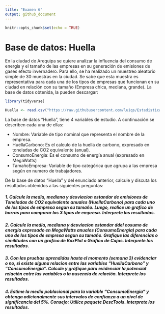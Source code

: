 ```yaml
---
title: "Examen 6"
output: github_document
---
```


```r
knitr::opts_chunk$set(echo = TRUE)
```

# Base de datos: Huella

En la ciudad de Arequipa se quiere analizar la influencia del consumo de energía y el tamaño de las empresas en su generación de emisiones de gases efecto invernadero. Para ello, se ha realizado un muestreo aleatorio simple de 30 muestras en la ciudad. Se sabe que esta muestra es representativa para cada una de los tipos de empresas que funcionan en su ciudad en relación con su tamaño (Empresa chica, mediana, grande). La base de datos obtenida, la pueden descargar:
```r
library(tidyverse)
```

```r
Huella <- read.csv("https://raw.githubusercontent.com/luiqs/Estadistica-Aplicada/main/PDB/Huella.csv")
```

La base de datos "Huella", tiene 4 variables de estudio. A continuación se describen cada una de ellas:

+ Nombre: Variable de tipo nominal que representa el nombre de la empresa. 
+ HuellaCarbono: Es el calculo de la huella de carbono, expresado en toneladas de CO2 equivalente (anual).
+ ConsumoEnergia: Es el consumo de energía anual (expresado en MegaWatts)
+ TamañoEmpresa: Variable de tipo categórica que agrupa a las empresa según en numero de trabajadores.

De la base de datos "Huella" y del enunciado anterior, calcule y discuta los resultados obtenidos a las siguientes preguntas:

##### 1. Calcule la media, mediana y desviacion estandar de emisiones de Toneladas de CO2 equivalente anuales (HuellaCarbono) para cada uno de los tipos de empresa segun su tamaño. Luego, realice un grafico de barras para comparar los 3 tipos de empresa. **Interprete los resultados**.

##### 2. Calcule la media, mediana y desviacion estandar ddel cosumo de energia expresado en MegaWatts anuales (ConsumoEnergia) para cada uno de los tipos de empresa segun su tamaño. Grafique las diferencias o similitudes con un grafico de BoxPlot o Grafico de Cajas. **Interprete los resultados**.

##### 3.  Con las pruebas aprendidas hasta el momento (semana 3) evidenciar o no, si existe alguna relacion entre las variables "HuellaCarbono" y "ConsumoEnergia". Calcule y gráfique para evidenciar la potencial relación entre las variables o la ausencia de relación. **Interprete los resultados**.

##### 4. Estime la media poblacional para la variable "ConsumoEnergia" y obtenga adicionalmente sus intervalos de confianza a un nivel de significancia del 5%. Consejo: Utilice paquete DescTools. **Interprete los resultados**.




